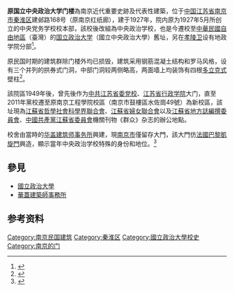 {{coord|32|02|03.45|N|118|46|19.21|E|region:CN_type:landmark|display=title}} 
{{文物保护单位
| 级别 = 市县级
| 省名 = 江苏省
| 市/县名 = 南京市
| 图片 = [[File:Former_Gate_of_National_Chengchi_University_in_Nanjing_2011-12.JPG|250px]]<br><small>大门外侧，2011年12月</small>
| 名称 = 原国立中央政治大学门楼
| 编号 = 3-72
| 分类 = 近现代重要史迹及代表性建筑
| 所在 = [[秦淮区|秦淮区]]建邺路168号
| 时代 = [[中華民國|民国]]時期
| 登录 = 2006年6月
}}
 
'''原国立中央政治大学门楼'''為南京近代重要史跡及代表性建築，位于[[中国|中国]][[江苏省|江苏省]][[南京市|南京市]][[秦淮区|秦淮区]]建邺路168号（原南京红纸廊），建于1927年，院内原为1927年5月所创立的中央党务学校校本部，該校後改組為中央政治学校，也是今遷校至[[中華民國|中華民國]][[自由地區|自由地區]]（臺灣）的[[国立政治大学|国立政治大学]]（國立中央政治大學）舊址，另在[[孝陵卫|孝陵卫]]设有地政学院分部<ref>{{cite web|url=http://news.sina.com.cn/s/2005-12-02/09007600300s.shtml|title=《红纸廊》|accessdate=2012-03-03|work=顾屏|publisher=南京晨报|archive-date=2019-06-11|archive-url=https://web.archive.org/web/20190611003529/http://news.sina.com.cn/s/2005-12-02/09007600300s.shtml|dead-url=no}}</ref>。

原民国时期的建筑群除门楼外均已损毁，建筑采用钢筋混凝土结构和罗马风格，设有三个并列的拱券式门洞，中部门洞较两侧略高，两面墙上均装饰有四根[[多立克柱式|多立克式]]壁柱<ref>{{Cite journal zh |author=崔巍|title=《国立中央政治大学》|journal=钟山风雨|date=2003年01期}}</ref>。

該院區1949年後，曾先後作为[[中共江苏省委党校|中共江苏省委党校]]、[[江苏省行政学院|江苏省行政学院]]大门，直至2011年黨校遷至原南京工程學院校區（南京市鼓樓區水佐崗49號）為新校區，該址現為[[江蘇省哲學社會科學界聯合會|江蘇省哲學社會科學界聯合會]]、[[江蘇省婦女聯合會|江蘇省婦女聯合會]]以及[[江蘇省地方誌編撰委員會|江蘇省地方誌編撰委員會]]、[[中國共產黨江蘇省委員會|中國共產黨江蘇省委員會]]機關刊物《群众》杂志的辦公地點。

校舍由當時的[[华盖建筑师事务所|华盖建筑师事务所]]興建，現[[南京市|南京市]]僅留存大門，該大門仿[[法國|法國]][[巴黎|巴黎]][[凱旋門|凱旋門]]興造，顯示當年中央政治学校特殊的身份和地位。<ref>{{cite book|title=南京民国建筑的故事（上下）|chapter=国民党政治人才的培训基地：国立中央政治学校|author=叶皓|date=2010年1月1日|isbn=9787807185666|language=zh|location=南京市|publisher=南京出版社}}</ref>

==參見==
*[[國立政治大學|國立政治大學]]
*[[華蓋建築師事務所|華蓋建築師事務所]]

==参考资料==
{{reflist}}

{{政治大學}}
{{中國近代大學建築}}
[[Category:南京民国建筑|Category:南京民国建筑]]
[[Category:秦淮区|Category:秦淮区]]
[[Category:國立政治大學校史|Category:國立政治大學校史]]
[[Category:南京的门|Category:南京的门]]
